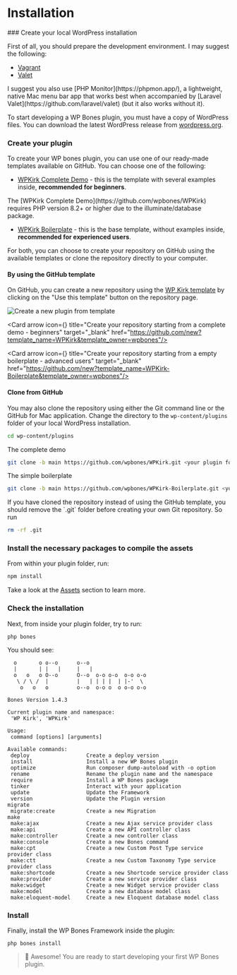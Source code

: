 
# Installation

<Steps>
### Create your local WordPress installation

First of all, you should prepare the development environment. I may suggest the following:

-  [Vagrant](https://github.com/gfazioli/VagrantUbuntu)
-  [Valet](https://laravel.com/docs/10.x/valet)

<Callout>
I suggest you also use [PHP Monitor](https://phpmon.app/), a lightweight, native Mac menu bar app that works best when accompanied by [Laravel Valet](https://github.com/laravel/valet) (but it also works without it).
</Callout>

To start developing a WP Bones plugin, you must have a copy of WordPress files. You can download the latest WordPress release from [wordpress.org](http://wordpress.org).

### Create your plugin

To create your WP bones plugin, you can use one of our ready-made templates available on GitHub. You can choose one of the following:

-  [WPKirk Complete Demo](https://github.com/wpbones/WPKirk) - this is the template with several examples inside, **recommended for beginners**.

<Callout type="warning">
The [WPKirk Complete Demo](https://github.com/wpbones/WPKirk) requires PHP version 8.2+ or higher due to the illuminate/database package.
</Callout>

-  [WPKirk Boilerplate](https://github.com/wpbones/WPKirk-Boilerplate) - this is the base template, without examples inside, **recommended for experienced users**.

For both, you can choose to create your repository on GitHub using the available templates or clone the repository directly to your computer.

#### By using the GitHub template

On GitHub, you can create a new repository using the [WP Kirk template](https://github.com/wpbones/WPKirk) by clicking on the "Use this template" button on the repository page.

![Create a new plugin from template](./github-template.png)

<Cards num={1}>

<Card arrow icon={<IconBrandGithub />} title="Create your repository starting from a complete demo - beginners" target="\_blank" href="https://github.com/new?template_name=WPKirk&template_owner=wpbones"/>

<Card arrow icon={<IconBrandGithub />} title="Create your repository starting from a empty boilerplate - advanced users" target="\_blank" href="https://github.com/new?template_name=WPKirk-Boilerplate&template_owner=wpbones"/>

</Cards>

#### Clone from GitHub

You may also clone the repository using either the Git command line or the GitHub for Mac application.
Change the directory to the `wp-content/plugins` folder of your local WordPress installation.

```sh copy
cd wp-content/plugins
```

The complete demo

```sh copy
git clone -b main https://github.com/wpbones/WPKirk.git <your plugin folder>
```

The simple boilerplate

```sh copy
git clone -b main https://github.com/wpbones/WPKirk-Boilerplate.git <your plugin folder>
```

<Callout type="warning">
If you have cloned the repository instead of using the GitHub template, you should remove the `.git` folder before creating your own Git repository.
So run

```sh copy
rm -rf .git
```

</Callout>

### Install the necessary packages to compile the assets

From within your plugin folder, run:

```sh npm2yarn
npm install
```

Take a look at the [Assets](assets) section to learn more.

### Check the installation

Next, from inside your plugin folder, try to run:

```shell copy
php bones
```

You should see:

```shell copy
  o       o o--o      o--o
  |       | |   |     |   |
  o   o   o O--o      O--o  o-o o-o  o-o o-o
   \ / \ /  |         |   | | | |  | |-'  \
    o   o   o         o--o  o-o o  o o-o o-o

Bones Version 1.4.3

Current plugin name and namespace:
 'WP Kirk', 'WPKirk'

Usage:
 command [options] [arguments]

Available commands:
 deploy                  Create a deploy version
 install                 Install a new WP Bones plugin
 optimize                Run composer dump-autoload with -o option
 rename                  Rename the plugin name and the namespace
 require                 Install a WP Bones package
 tinker                  Interact with your application
 update                  Update the Framework
 version                 Update the Plugin version
migrate
 migrate:create          Create a new Migration
make
 make:ajax               Create a new Ajax service provider class
 make:api                Create a new API controller class
 make:controller         Create a new controller class
 make:console            Create a new Bones command
 make:cpt                Create a new Custom Post Type service provider class
 make:ctt                Create a new Custom Taxonomy Type service provider class
 make:shortcode          Create a new Shortcode service provider class
 make:provider           Create a new service provider class
 make:widget             Create a new Widget service provider class
 make:model              Create a new database model class
 make:eloquent-model     Create a new Eloquent database model class
```

### Install

Finally, install the WP Bones Framework inside the plugin:

```shell copy
php bones install
```

> 👏 Awesome! You are ready to start developing your first WP Bones plugin.

</Steps>
